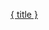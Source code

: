 

<figure>
  <Picture image={image}
      title="Coronavirus: A Book for Children"
      alt="Cover of the book 'Coronavirus: A Book for Children' showing illustrations of doctors, children washing hands, video calls with grandparents, and more"
      maxWidth="360" />
  <figcaption><a href={ url }>{ title }</a></figcaption>
</figure>
